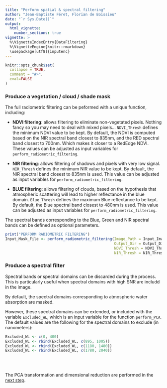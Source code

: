 ```yaml
---
title: "Perform spatial & spectral filtering"
author: "Jean-Baptiste Féret, Florian de Boissieu"
date: "`r Sys.Date()`"
output: 
  html_vignette:
    number_sections: true
vignette: >
  %\VignetteIndexEntry{DataFiltering}
  %\VignetteEngine{knitr::rmarkdown}
  \usepackage[utf8]{inputenc}
---
```


```r
knitr::opts_chunk$set(
  collapse = TRUE,
  comment = "#>",
  eval=FALSE
)
```

### Produce a vegetation / cloud / shade mask

The full radiometric filtering can be peformed with a unique function, including: 

* **NDVI filtering**: allows filtering to eliminate non-vegetated pixels. Nothing fancy so you may need to deal with mixed pixels... `NDVI_Thresh` defines the minimum NDVI value to be kept. By default, the NDVI is computed based on the NIR spectral band closest to 835nm, and the RED spectral band closest to 700nm. Which makes it closer to a RedEdge NDVI. These values can be adjusted as input variables for `perform_radiometric_filtering`. 
* **NIR filtering**: allows filtering of shadows and pixels with very low signal. `NIR_Thresh` defines the minimum NIR value to be kept. By default, the NIR spectral band closest to 835nm is used. This value can be adjusted as input variables for `perform_radiometric_filtering`. 

* **BLUE filtering**: allows filtering of clouds, based on the hypothesis that atmospheric scattering will lead to higher reflectance in the blue domain. `Blue_Thresh` defines the maximum Blue reflectance to be kept. By default, the Blue spectral band closest to 480nm is used. This value can be adjusted as input variables for `perform_radiometric_filtering`. 


The spectral bands corresponding to the Blue, Green and NIR spectral bands can be defined as optional parameters. 

```r
print("PERFORM RADIOMETRIC FILTERING")
Input_Mask_File <- perform_radiometric_filtering(Image_Path = Input_Image_File, Mask_Path = Input_Mask_File,
                                                 Output_Dir = Output_Dir, TypePCA = TypePCA,
                                                 NDVI_Thresh = NDVI_Thresh, Blue_Thresh = Blue_Thresh,
                                                 NIR_Thresh = NIR_Thresh)
```


### Produce a spectral filter

Spectral bands or spectral domains can be discarded during the process. This is particularly useful when spectral domains with high SNR are includd in the image. 

By default, the spectral domains corresponding to atmospheric water absorption are masked. 

However, these spectral domains can be extended, or included with the variable `Excluded_WL`, which is an input variable for the function `perform_PCA`. The default values are the following for the spectral domains to exclude (in nanometers):

```r
Excluded_WL <- c(0, 400)
Excluded_WL <- rbind(Excluded_WL, c(895, 1005))
Excluded_WL <- rbind(Excluded_WL, c(1180, 1480))
Excluded_WL <- rbind(Excluded_WL, c(1780, 2040))
```

<br/><br/>

The PCA transformation and dimensional reduction are performed in the [next step](https://jbferet.github.io/biodivMapR/articles/biodivMapR_4.html){target="_blank"}.
